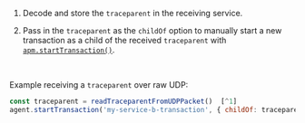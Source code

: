 


1. Decode and store the `traceparent` in the receiving service.

1. Pass in the `traceparent` as the `childOf` option to manually start a new transaction
    as a child of the received `traceparent` with
    [`apm.startTransaction()`](((apm-node-ref))/agent-api.html#apm-start-transaction).

<br />

Example receiving a `traceparent` over raw UDP:

```js
const traceparent = readTraceparentFromUDPPacket()  [^1]
agent.startTransaction('my-service-b-transaction', { childOf: traceparent })  [^2]
```
[^1]: Read the `traceparent` from the incoming request.
[^2]: Use the `traceparent` to initialize a new transaction that is a child of the original `traceparent`.

